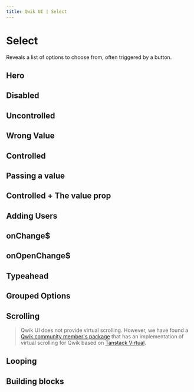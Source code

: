 ```yaml
---
title: Qwik UI | Select
---
```



<StatusBanner status={statusByComponent.headless.Select} />

# Select

Reveals a list of options to choose from, often triggered by a button.

## Hero

<div data-testid="select-hero-test">
  <Showcase name="hero" />
</div>

## Disabled

<div data-testid="select-disabled-test">
  <Showcase name="disabled" />
</div>

## Uncontrolled

<div data-testid="select-uncontrolled-test">
  <Showcase name="uncontrolled" />
</div>

## Wrong Value

<div data-testid="select-wrong-value-test">
  <Showcase name="wrong-value" />
</div>

## Controlled

<div data-testid="select-controlled-test">
  <Showcase name="controlled" />
</div>

## Passing a value

<div data-testid="select-option-value-test">
  <Showcase name="option-value" />
</div>

## Controlled + The value prop

<div data-testid="select-controlled-value-test">
  <Showcase name="controlled-value" />
</div>

## Adding Users

<div data-testid="select-add-users-test">
  <Showcase name="add-users" />
</div>

## onChange$

<div data-testid="select-change-test">
  <Showcase name="change-value" />
</div>

## onOpenChange$

<div data-testid="select-open-change-test">
  <Showcase name="open-change" />
</div>

## Typeahead

<div data-testid="select-typeahead-test">
  <Showcase name="typeahead" />
</div>

## Grouped Options

<div data-testid="select-group-test">
  <Showcase name="group" />
</div>

## Scrolling

<div data-testid="select-scroll-test">
  <Showcase name="scrollable" />
</div>

> Qwik UI does not provide virtual scrolling. However, we have found a [Qwik community member's package](https://github.com/literalpie/qwik-virtual-scroll) that has an implementation of virtual scrolling for Qwik based on [Tanstack Virtual](https://github.com/TanStack/virtual).

## Looping

<div data-testid="select-loop-test">
  <Showcase name="loop" />
</div>

<div data-testid="select-normal-test">
  <Showcase name="normal-select" />
</div>

## Building blocks

<CodeSnippet name="building-blocks" />
